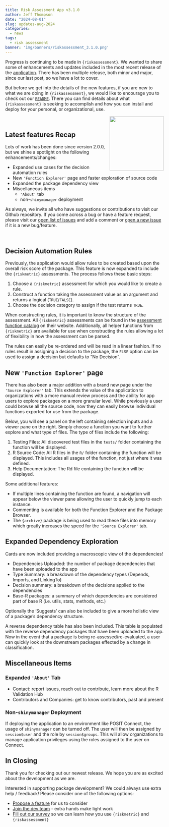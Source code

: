 ```yaml
---
title: Risk Assessment App v3.1.0
author: Jeff Thompson
date: "2024-08-01"
slug: updates-aug-2024
categories: 
  - news
tags: 
  - risk assessment
banner: 'img/banners/riskassessment_3.1.0.png'
---
```


Progress is continuing to be made in `{riskassessment}`. We wanted to share some of enhancements and updates included in the most recent release of the [application](https://github.com/pharmaR/riskassessment). There has been multiple release, both minor and major, since our last post, so we have a lot to cover.

But before we get into the details of the new features, if you are new to what we are doing in `{riskassessment}`, we would like to encourage you to check out our [`README`](https://github.com/pharmaR/riskassessment#readme). There you can find details about what `{riskassessment}` is seeking to accomplish and how you can install and deploy for your personal, or organizational, use.

<a href='https://bit.ly/raa_docs'><img src="/blog/2023-08-16-riskassessment-new-release-updates_files/riskassessment_logo.png" align="right" height="172" style="float:right; height:172px;"/></a>



<br>

## Latest features Recap

Lots of work has been done since version 2.0.0, but we shine a spotlight on the following enhancements/changes:

* Expanded use cases for the decision automation rules
* New `'Function Explorer'` page and faster exploration of source code
* Expanded the package dependency view
* Miscellaneous items
  * `'About'` tab
  * non-`shinymanager` deployment

As always, we invite all who have suggestions or contributions to visit our Github repository. If you come across a bug or have a feature request, please visit our [open list of issues](https://github.com/pharmaR/riskassessment/issues) and add a comment or [open a new issue](https://github.com/pharmaR/riskassessment/issues/new) if it is a new bug/feature.


<br>


## Decision Automation Rules

Previously, the application would allow rules to be created based upon the overall risk score of the package. This feature is now expanded to include the `{riskmetric}` assessments. The process follows these basic steps:

1. Choose a `{riskmetric}` assessment for which you would like to create a rule.
2. Construct a function taking the assessment value as an argument and returns a logical (`TRUE`/`FALSE`).
3. Choose the decision category to assign if the test returns `TRUE`.

When constructing rules, it is important to know the structure of the assessment. All `{riskmetric}` assessments can be found in the [assessment function catalog](https://pharmar.github.io/riskmetric/reference/pkg_assess.html#assessment-function-catalog) on their website. Additionally, all helper functions from `{riskmetric}` are available for use when constructing the rules allowing a lot of flexibility in how the assessment can be parsed.

The rules can easily be re-ordered and will be read in a linear fashion. If no rules result in assigning a decision  to the package, the `ELSE` option can be used to assign a decision but defaults to "No Decision".

## New `'Function Explorer'` page

There has also been a major addition with a brand new page under the `'Source Explorer'` tab. This extends the value of the application to organizations with a more manual review process and the ability for app users to explore packages on a more granular level. While previously a user could browse all the source code, now they can easily browse individual functions exported for use from the package.

Below, you will see a panel on the left containing selection inputs and a viewer pane on the right. Simply choose a function you want to further explore and what type of files. The type of files include the following: 

1. Testing Files: All discovered test files in the `tests/` folder containing the function will be displayed.
2. R Source Code: All R files in the `R/` folder containing the function will be displayed. This includes all usages of the function, not just where it was defined.
3. Help Documentation: The Rd file containing the function will be displayed.

Some additional features:

* If multiple lines containing the function are found, a navigation will appear below the viewer pane allowing the user to quickly jump to each instance.
* Commenting is available for both the Function Explorer and the Package Browser.
* The `{archive}` package is being used to read these files into memory which greatly increases the speed for the `'Source Explorer'` tab.

## Expanded Dependency Exploration

Cards are now included providing a macroscopic view of the dependencies!

* Dependencies Uploaded: the number of package dependencies that have been uploaded to the app
* Type Summary: a breakdown of the dependency types (Depends, Imports, and LinkingTo)
* Decision summary: a breakdown of the decisions applied to the dependencies
* Base-R packages: a summary of which dependencies are considered part of base R (i.e. utils, stats, methods, etc.)

Optionally the 'Suggests' can also be included to give a more holistic view of a package's dependency structure.

A reverse dependency table has also been included. This table is populated with the reverse dependency packages that have been uploaded to the app. Now in the event that a package is being re-assessed/re-evaluated, a user can quickly look at the downstream packages effected by a change in classification.

## Miscellaneous Items

### Expanded `'About'` Tab

* Contact: report issues, reach out to contribute, learn more about the R Validation Hub
* Contributors and Companies: get to know contributors, past and present

### Non-`shinymanager` Deployment
If deploying the application to an environment like POSIT Connect, the usage of `shinymanager` can be turned off. The user will then be assigned by `session$user` and the role by `session$groups`. This will allow organizations to manage application privileges using the roles assigned to the user on Connect.

## In Closing

Thank you for checking out our newest release. We hope you are as excited about the development as we are.

Interested in supporting package development? We could always use extra help / feedback! Please consider one of the following options:

* [Propose a feature](https://github.com/pharmaR/riskassessment/issues/new) for us to consider
* [Join the dev team](https://www.pharmar.org/contribute/) - extra hands make light work
* [Fill out our survey](https://bit.ly/risk_survey) so we can learn how you use `{riskmetric}` and `{riskassessment}`

<br>

<br>

